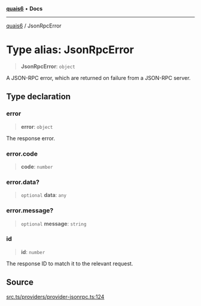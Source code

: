 [**quais6**](../README.md) • **Docs**

***

[quais6](../globals.md) / JsonRpcError

# Type alias: JsonRpcError

> **JsonRpcError**: `object`

A JSON-RPC error, which are returned on failure from a JSON-RPC server.

## Type declaration

### error

> **error**: `object`

The response error.

### error.code

> **code**: `number`

### error.data?

> `optional` **data**: `any`

### error.message?

> `optional` **message**: `string`

### id

> **id**: `number`

The response ID to match it to the relevant request.

## Source

[src.ts/providers/provider-jsonrpc.ts:124](https://github.com/dominant-strategies/quais-6.js/blob/aca1855329c3946c627ab7f16ac5304cea7d20c5/src.ts/providers/provider-jsonrpc.ts#L124)
